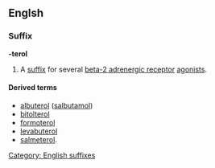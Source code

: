 ==Englsh==

===Suffix===
'''-terol''' 

# {{chemistry}} A [[suffix]] for several [[beta-2 adrenergic receptor]] [[agonists]].

====Derived terms====
* [[albuterol]] ([[salbutamol]]) 
* [[bitolterol]]
* [[formoterol]]
* [[levabuterol]]
* [[salmeterol]].

[[Category: English suffixes]]